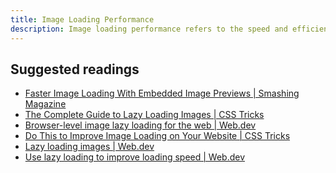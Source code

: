 ```yaml
---
title: Image Loading Performance
description: Image loading performance refers to the speed and efficiency with which digital images are loaded and displayed on a website or application, impacting user experience and page responsiveness.
---
```


## Suggested readings

- [Faster Image Loading With Embedded Image Previews | Smashing Magazine](https://www.smashingmagazine.com/2019/08/faster-image-loading-embedded-previews/)
- [The Complete Guide to Lazy Loading Images | CSS Tricks](https://css-tricks.com/the-complete-guide-to-lazy-loading-images/)
- [Browser-level image lazy loading for the web | Web.dev ](https://web.dev/articles/browser-level-image-lazy-loading)
- [Do This to Improve Image Loading on Your Website | CSS Tricks](https://css-tricks.com/do-this-to-improve-image-loading-on-your-website/)
- [Lazy loading images | Web.dev](https://web.dev/articles/lazy-loading-images)
- [Use lazy loading to improve loading speed | Web.dev](https://web.dev/articles/lazy-loading)
